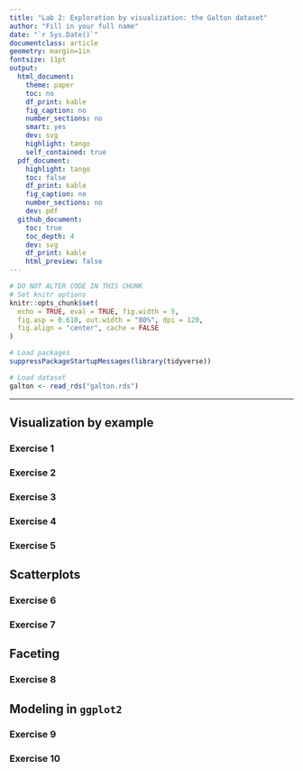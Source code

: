 ```yaml
---
title: "Lab 2: Exploration by visualization: the Galton dataset"
author: "Fill in your full name"
date: "`r Sys.Date()`"
documentclass: article
geometry: margin=1in
fontsize: 11pt
output:
  html_document:
    theme: paper
    toc: no
    df_print: kable
    fig_caption: no
    number_sections: no
    smart: yes
    dev: svg
    highlight: tango
    self_contained: true
  pdf_document:
    highlight: tango
    toc: false
    df_print: kable
    fig_caption: no
    number_sections: no
    dev: pdf
  github_document:
    toc: true
    toc_depth: 4
    dev: svg
    df_print: kable
    html_preview: false
---
```


```r
# DO NOT ALTER CODE IN THIS CHUNK
# Set knitr options
knitr::opts_chunk$set(
  echo = TRUE, eval = TRUE, fig.width = 5,
  fig.asp = 0.618, out.width = "80%", dpi = 120,
  fig.align = "center", cache = FALSE
)

# Load packages
suppressPackageStartupMessages(library(tidyverse))

# Load dataset
galton <- read_rds("galton.rds")
```

* * *

## Visualization by example

### Exercise 1




### Exercise 2




### Exercise 3




### Exercise 4




### Exercise 5




## Scatterplots

### Exercise 6




### Exercise 7




## Faceting

### Exercise 8




## Modeling in `ggplot2`

### Exercise 9




### Exercise 10



